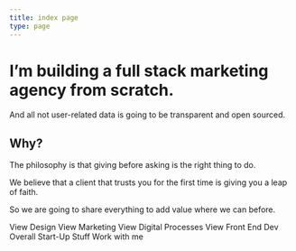 ```yaml
---
title: index page
type: page
---
```



<HeroSection height={90}>

# I’m building a full stack marketing agency from scratch.
<span className="subtitle">
    And all not user-related data is going to be transparent and open sourced.
</span>

</HeroSection>

## Why?

<span className="subtitle">

The philosophy is that giving before asking is the right thing to do.

We believe that a client that trusts you for the first time is giving you a leap of faith.

So we are going to share everything to add value where we can before.

</span>

<Link to='/stories' className='button button-primary'>View Design</Link>
<Link to='/stories' className='button button-primary'>View Marketing</Link>
<Link to='/stories' className='button button-primary'>View Digital Processes</Link>
<Link to='/stories' className='button button-primary'>View Front End Dev</Link>
<Link to='/stories' className='button button-primary'>Overall Start-Up Stuff</Link>
<Link to='/stories' className='button button-primary'>Work with me</Link>

